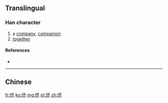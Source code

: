 {{also|儕}}
==Translingual==

===Han character===
{{Han char|rn=9|rad=人|as=06|sn=8|four=|canj=人卜大中 (OYKL)|ids=⿰[[亻]][[齐]]}}

# a [[company]], [[companion]]
# [[together]]

====References====
* {{Han ref|kx=0102.291|hdz=10152.050|uh=4FAA|ud=20394}}

----

==Chinese==
{{zh-see|儕}}

[[fr:侪]]
[[ko:侪]]
[[mg:侪]]
[[pl:侪]]
[[zh:侪]]